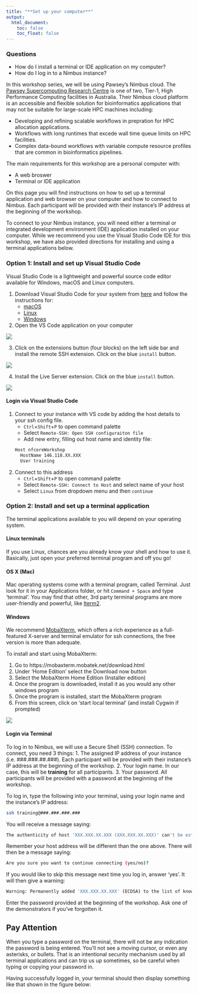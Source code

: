 ```yaml
---
title: "**Set up your computer**"
output:
  html_document:
    toc: false
    toc_float: false
---
```


<div class="questions">
### **Questions**{.unlisted}

- How do I install a terminal or IDE application on my computer?
- How do I log in to a Nimbus instance?
</div>  

In this workshop series, we will be using Pawsey’s Nimbus cloud. The [Pawsey Supercomputing Research Centre](https://pawsey.org.au/about-us/about-pawsey/) is one of two, Tier-1, High Performance Computing facilities in Australia. Their Nimbus cloud platform is an accessible and flexible solution for bioinformatics applications that may not be suitable for large-scale HPC machines including:

* Developing and refining scalable workflows in prepration for HPC allocation applications.
* Workflows with long runtimes that excede wall time queue limits on HPC facilities.
* Complex data-bound workflows with variable compute resource profiles that are common in bioinformatics pipelines.

The main requirements for this workshop are a personal computer with:

* A web broswer 
* Terminal or IDE application 

On this page you will find instructions on how to set up a terminal application and web browser on your computer and how to connect to Nimbus. Each participant will be provided with their instance’s IP address at the beginning of the workshop.

To connect to your Nimbus instance, you will need either a terminal or integrated development environment (IDE) application installed on your computer. While we recommend you use the Visual Studio Code IDE for this workshop, we have also provided directions for installing and using a terminal applications below. 

### **Option 1: Install and set up Visual Studio Code**

Visual Studio Code is a lightweight and powerful source code editor available for Windows, macOS and Linux computers. 

1. Download Visual Studio Code for your system from [here](https://code.visualstudio.com/download) and follow the instructions for:
    * [macOS](https://code.visualstudio.com/docs/setup/mac)
    * [Linux](https://code.visualstudio.com/docs/setup/linux)
    * [Windows](https://code.visualstudio.com/docs/setup/windows)
    
2. Open the VS Code application on your computer 

![](https://user-images.githubusercontent.com/73086054/224881239-86457c3f-9f8f-4724-b780-c633ea8d2180.png)

3. Click on the extensions button (four blocks) on the left side bar and install the remote SSH extension. Click on the blue `install` button. 

![](https://user-images.githubusercontent.com/73086054/224881365-2517157c-7bf9-4bd3-ba98-c9d7e3653674.png)

4. Install the Live Server extension. Click on the blue `install` button. 

![](https://user-images.githubusercontent.com/73086054/231062539-6a4fc78f-da2e-40a6-9d94-00b702930b67.png)

#### **Login via Visual Studio Code**

1. Connect to your instance with VS code by adding the host details to your ssh config file. 
    * `Ctrl`+`Shift`+`P` to open command palette 
    * Select `Remote-SSH: Open SSH configuraiton file`
    * Add new entry, filling out host name and identity file:
```default
Host nfcoreWorkshop
  HostName 146.118.XX.XXX  
  User training  	
```
2. Connect to this address
    * `Ctrl`+`Shift`+`P` to open command palette 
    * Select `Remote-SSH: Connect to Host` and select name of your host
    * Select `Linux` from dropdown menu and then `continue` 

### **Option 2: Install and set up a terminal application**

The terminal applications available to you will depend on your operating system. 

#### **Linux terminals**
If you use Linux, chances are you already know your shell and how to use it. Basically, just open your preferred terminal program and off you go!

#### **OS X (Mac)**

Mac operating systems come with a terminal program, called Terminal. Just look for it in your Applications folder, or hit `Command + Space` and type 'terminal'. You may find that other, 3rd party terminal programs are more user-friendly and powerful, like [Iterm2](https://iterm2.com/).

#### **Windows**

We recommend [MobaXterm](https://mobaxterm.mobatek.net/download.html), which offers a rich experience as a full-featured X-server and terminal emulator for ssh connections, the free version is more than adequate.

To install and start using MobaXterm:

1. Go to https://mobaxterm.mobatek.net/download.html
2. Under ‘Home Edition’ select the Download now button
3. Select the MobaXterm Home Edition (Installer edition)
4. Once the program is downloaded, install it as you would any other windows program
5. Once the program is installed, start the MobaXterm program
6. From this screen, click on ‘start local terminal’ (and install Cygwin if prompted) 

![](https://user-images.githubusercontent.com/73086054/224888551-527c08c3-90fa-4f6b-beaf-308114880624.png)

#### **Login via Terminal**

To log in to Nimbus, we will use a Secure Shell (SSH) connection. To connect, you need 3 things:
1. The assigned IP address of your instance (i.e. ###.###.##.###). Each participant will be provided with their instance’s IP address at the beginning of the workshop.
2. Your login name. In our case, this will be **training** for all participants.
3. Your password. All participants will be provided with a password at the beginning of the workshop.

To log in, type the following into your terminal, using your login name and the instance’s IP address:

```bash
ssh training@###.###.###.###
```

You will receive a message saying:

```bash
The authenticity of host 'XXX.XXX.XX.XXX (XXX.XXX.XX.XXX)' can't be established.
```

Remember your host address will be different than the one above. There will then be a message saying:

```bash
Are you sure you want to continue connecting (yes/no)?
```

If you would like to skip this message next time you log in, answer ‘yes’. It will then give a warning:

```bash
Warning: Permanently added 'XXX.XXX.XX.XXX' (ECDSA) to the list of known hosts.
```

Enter the password provided at the beginning of the workshop. Ask one of the demonstrators if you’ve forgotten it.

::: {.callout-note appearance="simple"}
## Pay Attention
When you type a password on the terminal, there will not be any indication the password is being entered. You'll not see a moving cursor, or even any asterisks, or bullets. That is an intentional security mechanism used by all terminal applications and can trip us up sometimes, so be careful when typing or copying your password in.  
:::


Having successfully logged in, your terminal should then display something like that shown in the figure below:
